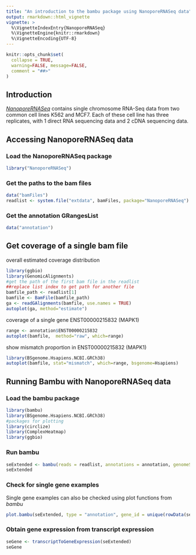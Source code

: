 ```yaml
---
title: "An introduction to the bambu package using NanoporeRNASeq data"
output: rmarkdown::html_vignette
vignette: >
  %\VignetteIndexEntry{NanoporeRNASeq}
  %\VignetteEngine{knitr::rmarkdown}
  %\VignetteEncoding{UTF-8}
---
```




```r
knitr::opts_chunk$set(
  collapse = TRUE,
  warning=FALSE, message=FALSE,
  comment = "##>"
)
```

## Introduction
*[NanoporeRNASeq](https://github.com/GoekeLab/NanoporeRNASeq)* contains single chromosome RNA-Seq data from two common cell lines K562 and MCF7. Each of these cell line has three replicates, with 1 direct RNA sequencing data and 2 cDNA sequencing data. 

## Accessing NanoporeRNASeq data
### Load the NanoporeRNASeq package
```r
library("NanoporeRNASeq")
```

### Get the paths to the bam files
```r
data("bamFiles")
readlist <- system.file("extdata", bamFiles, package="NanoporeRNASeq")
```

### Get the annotation GRangesList
```r
data("annotation")
```

## Get coverage of a single bam file
overall estimated coverage distribution
```r
library(ggbio)
library(GenomicAlignments)
#get the path of the first bam file in the readlist
##replace list index to get path for another file
bamfile_path <- readlist[1]
bamfile <- BamFile(bamfile_path)
ga <- readGAlignments(bamfile, use.names = TRUE)
autoplot(ga, method="estimate")
```
coverage of a single gene ENST00000215832 (MAPK1)
```r
range <- annotation$ENST00000215832
autoplot(bamfile,  method="raw", which=range)
```
show mismatch proportion in ENST00000215832 (MAPK1)
```r
library(BSgenome.Hsapiens.NCBI.GRCh38)
autoplot(bamfile, stat="mismatch", which=range, bsgenome=Hsapiens)
```

## Running Bambu with NanoporeRNASeq data
### Load the bambu package
```r
library(bambu)
library(BSgenome.Hsapiens.NCBI.GRCh38)
#packages for plotting
library(circlize)
library(ComplexHeatmap)
library(ggbio)
```

### Run bambu
```r
seExtended <- bambu(reads = readlist, annotations = annotation, genomeSequence = "BSgenome.Hsapiens.NCBI.GRCh38", extendAnnotations = TRUE, verbose = FALSE, ncore = 1)
seExtended
```

### Check for single gene examples
Single gene examples can also be checked using plot functions from *bambu*
```r
plot.bambu(seExtended, type = "annotation", gene_id = unique(rowData(seExtended)$GENEID)[10])
```

### Obtain gene expression from transcript expression
```r
seGene <- transcriptToGeneExpression(seExtended)
seGene
```
